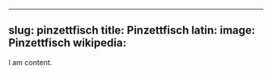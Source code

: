 
---
slug: pinzettfisch
title: Pinzettfisch
latin:
image: Pinzettfisch
wikipedia: 
---

I am content.
